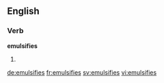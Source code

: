 ==English==

===Verb===
'''emulsifies'''

# {{en-third-person singular of|emulsify}}

[[de:emulsifies]]
[[fr:emulsifies]]
[[sv:emulsifies]]
[[vi:emulsifies]]
